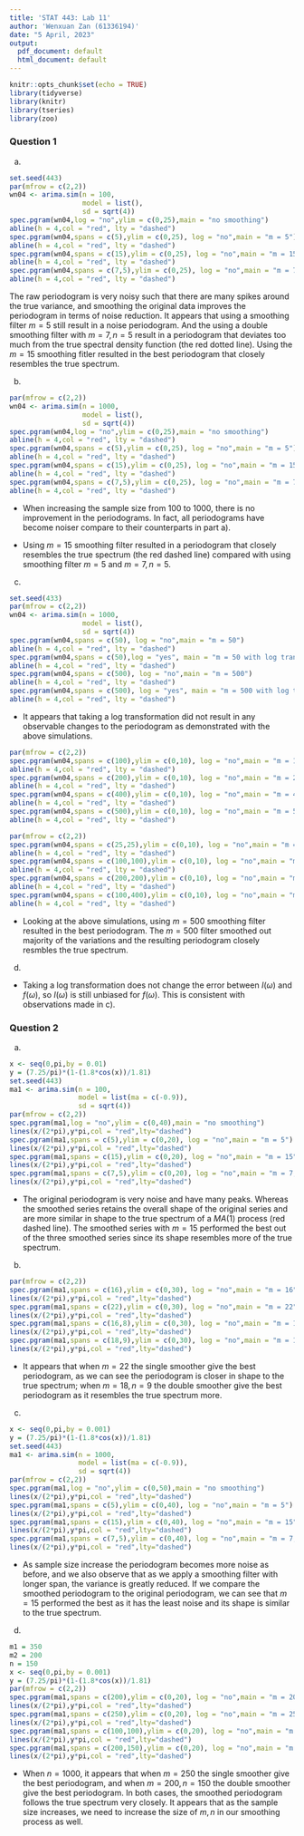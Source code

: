 ```yaml
---
title: 'STAT 443: Lab 11'
author: 'Wenxuan Zan (61336194)'
date: "5 April, 2023"
output:
  pdf_document: default
  html_document: default
---
```


```r
knitr::opts_chunk$set(echo = TRUE)
library(tidyverse)
library(knitr)
library(tseries)
library(zoo)
```

### Question 1
a)
```r
set.seed(443)
par(mfrow = c(2,2))
wn04 <- arima.sim(n = 100, 
                  model = list(),
                  sd = sqrt(4))
spec.pgram(wn04,log = "no",ylim = c(0,25),main = "no smoothing")
abline(h = 4,col = "red", lty = "dashed")
spec.pgram(wn04,spans = c(5),ylim = c(0,25), log = "no",main = "m = 5")
abline(h = 4,col = "red", lty = "dashed")
spec.pgram(wn04,spans = c(15),ylim = c(0,25), log = "no",main = "m = 15")
abline(h = 4,col = "red", lty = "dashed")
spec.pgram(wn04,spans = c(7,5),ylim = c(0,25), log = "no",main = "m = 7, n = 5")
abline(h = 4,col = "red", lty = "dashed")
```

The raw periodogram is very noisy such that there are many spikes around the true variance, and smoothing the original data improves the periodogram in terms of noise reduction. It appears that using a smoothing filter $m = 5$ still result in a noise periodogram. And the using a double smoothing filter with $m = 7, n = 5$ result in a periodogram that deviates too much from the true spectral density function (the red dotted line). Using the $m = 15$ smoothing fitler resulted in the best periodogram that closely resembles the true spectrum. 

b)
```r
par(mfrow = c(2,2))
wn04 <- arima.sim(n = 1000, 
                  model = list(),
                  sd = sqrt(4))
spec.pgram(wn04,log = "no",ylim = c(0,25),main = "no smoothing")
abline(h = 4,col = "red", lty = "dashed")
spec.pgram(wn04,spans = c(5),ylim = c(0,25), log = "no",main = "m = 5")
abline(h = 4,col = "red", lty = "dashed")
spec.pgram(wn04,spans = c(15),ylim = c(0,25), log = "no",main = "m = 15")
abline(h = 4,col = "red", lty = "dashed")
spec.pgram(wn04,spans = c(7,5),ylim = c(0,25), log = "no",main = "m = 7, n = 5")
abline(h = 4,col = "red", lty = "dashed")
```

- When increasing the sample size from 100 to 1000, there is no improvement in the periodograms. In fact, all periodograms have become noiser compare to their counterparts in part a).

- Using $m = 15$ smoothing filter resulted in a periodogram that closely resembles the true spectrum (the red dashed line) compared with using smoothing filter $m = 5$ and $m = 7,n=5$. 


c)
```r
set.seed(433)
par(mfrow = c(2,2))
wn04 <- arima.sim(n = 1000, 
                  model = list(),
                  sd = sqrt(4))
spec.pgram(wn04,spans = c(50), log = "no",main = "m = 50")
abline(h = 4,col = "red", lty = "dashed")
spec.pgram(wn04,spans = c(50),log = "yes", main = "m = 50 with log transformation")
abline(h = 4,col = "red", lty = "dashed")
spec.pgram(wn04,spans = c(500), log = "no",main = "m = 500")
abline(h = 4,col = "red", lty = "dashed")
spec.pgram(wn04,spans = c(500), log = "yes", main = "m = 500 with log transformation")
abline(h = 4,col = "red", lty = "dashed")
```

- It appears that taking a log transformation did not result in any observable changes to the periodogram as demonstrated with the above simulations.

```r
par(mfrow = c(2,2))
spec.pgram(wn04,spans = c(100),ylim = c(0,10), log = "no",main = "m = 100")
abline(h = 4,col = "red", lty = "dashed")
spec.pgram(wn04,spans = c(200),ylim = c(0,10), log = "no",main = "m = 200")
abline(h = 4,col = "red", lty = "dashed")
spec.pgram(wn04,spans = c(400),ylim = c(0,10), log = "no",main = "m = 400")
abline(h = 4,col = "red", lty = "dashed")
spec.pgram(wn04,spans = c(500),ylim = c(0,10), log = "no",main = "m = 500")
abline(h = 4,col = "red", lty = "dashed")
```
```r
par(mfrow = c(2,2))
spec.pgram(wn04,spans = c(25,25),ylim = c(0,10), log = "no",main = "m = 25,n = 25")
abline(h = 4,col = "red", lty = "dashed")
spec.pgram(wn04,spans = c(100,100),ylim = c(0,10), log = "no",main = "m = 100,n = 100")
abline(h = 4,col = "red", lty = "dashed")
spec.pgram(wn04,spans = c(200,200),ylim = c(0,10), log = "no",main = "m = 200,n = 200")
abline(h = 4,col = "red", lty = "dashed")
spec.pgram(wn04,spans = c(100,400),ylim = c(0,10), log = "no",main = "m = 100,n = 400")
abline(h = 4,col = "red", lty = "dashed")
```

- Looking at the above simulations, using $m = 500$ smoothing filter resulted in the best periodogram. The $m = 500$ filter smoothed out majority of the variations and the resulting periodogram closely resmbles the true spectrum. 

d) 

- Taking a log transformation does not change the error between $I(\omega)$ and $f(\omega)$, so $I(\omega)$ is still unbiased for $f(\omega)$. This is consistent with observations made in c). 

### Question 2
a)
```r
x <- seq(0,pi,by = 0.01)
y = (7.25/pi)*(1-(1.8*cos(x))/1.81)
set.seed(443)
ma1 <- arima.sim(n = 100, 
                 model = list(ma = c(-0.9)),
                 sd = sqrt(4))
par(mfrow = c(2,2))
spec.pgram(ma1,log = "no",ylim = c(0,40),main = "no smoothing")
lines(x/(2*pi),y*pi,col = "red",lty="dashed")
spec.pgram(ma1,spans = c(5),ylim = c(0,20), log = "no",main = "m = 5")
lines(x/(2*pi),y*pi,col = "red",lty="dashed")
spec.pgram(ma1,spans = c(15),ylim = c(0,20), log = "no",main = "m = 15")
lines(x/(2*pi),y*pi,col = "red",lty="dashed")
spec.pgram(ma1,spans = c(7,5),ylim = c(0,20), log = "no",main = "m = 7, n = 5")
lines(x/(2*pi),y*pi,col = "red",lty="dashed")
```

- The original periodogram is very noise and have many peaks. Whereas the smoothed series retains the overall shape of the original series and are more similar in shape to the true spectrum of a $MA(1)$ process (red dashed line). The smoothed series with $m = 15$ performed the best out of the three smoothed series since its shape resembles more of the true spectrum. 

b) 
```r
par(mfrow = c(2,2))
spec.pgram(ma1,spans = c(16),ylim = c(0,30), log = "no",main = "m = 16")
lines(x/(2*pi),y*pi,col = "red",lty="dashed")
spec.pgram(ma1,spans = c(22),ylim = c(0,30), log = "no",main = "m = 22")
lines(x/(2*pi),y*pi,col = "red",lty="dashed")
spec.pgram(ma1,spans = c(16,8),ylim = c(0,30), log = "no",main = "m = 16, n = 8")
lines(x/(2*pi),y*pi,col = "red",lty="dashed")
spec.pgram(ma1,spans = c(18,9),ylim = c(0,30), log = "no",main = "m = 18, n = 9")
lines(x/(2*pi),y*pi,col = "red",lty="dashed")
```

- It appears that when $m = 22$ the single smoother give the best periodogram, as we can see the periodogram is closer in shape to the true spectrum; when $m = 18,n = 9$ the double smoother give the best periodogram as it resembles the true spectrum more. 

c) 
```r
x <- seq(0,pi,by = 0.001)
y = (7.25/pi)*(1-(1.8*cos(x))/1.81)
set.seed(443)
ma1 <- arima.sim(n = 1000, 
                 model = list(ma = c(-0.9)),
                 sd = sqrt(4))
par(mfrow = c(2,2))
spec.pgram(ma1,log = "no",ylim = c(0,50),main = "no smoothing")
lines(x/(2*pi),y*pi,col = "red",lty="dashed")
spec.pgram(ma1,spans = c(5),ylim = c(0,40), log = "no",main = "m = 5")
lines(x/(2*pi),y*pi,col = "red",lty="dashed")
spec.pgram(ma1,spans = c(15),ylim = c(0,40), log = "no",main = "m = 15")
lines(x/(2*pi),y*pi,col = "red",lty="dashed")
spec.pgram(ma1,spans = c(7,5),ylim = c(0,40), log = "no",main = "m = 7, n = 5")
lines(x/(2*pi),y*pi,col = "red",lty="dashed")
```

- As sample size increase the periodogram becomes more noise as before, and we also observe that as we apply a smoothing filter with longer span, the variance is greatly reduced. If we compare the smoothed periodogram to the original periodogram, we can see that $m=15$ performed the best as it has the least noise and its shape is similar to the true spectrum. 

d)
```r
m1 = 350
m2 = 200
n = 150
x <- seq(0,pi,by = 0.001)
y = (7.25/pi)*(1-(1.8*cos(x))/1.81)
par(mfrow = c(2,2))
spec.pgram(ma1,spans = c(200),ylim = c(0,20), log = "no",main = "m = 200")
lines(x/(2*pi),y*pi,col = "red",lty="dashed")
spec.pgram(ma1,spans = c(250),ylim = c(0,20), log = "no",main = "m = 250")
lines(x/(2*pi),y*pi,col = "red",lty="dashed")
spec.pgram(ma1,spans = c(100,100),ylim = c(0,20), log = "no",main = "m = 100, n = 100")
lines(x/(2*pi),y*pi,col = "red",lty="dashed")
spec.pgram(ma1,spans = c(200,150),ylim = c(0,20), log = "no",main = "m = 200, n = 150")
lines(x/(2*pi),y*pi,col = "red",lty="dashed")
```

- When $n = 1000$, it appears that when $m = 250$ the single smoother give the best periodogram, and when $m = 200,n = 150$ the double smoother give the best periodogram. In both cases, the smoothed periodogram follows the true spectrum very closely. It appears that as the sample size increases, we need to increase the size of $m,n$ in our smoothing process as well. 



































